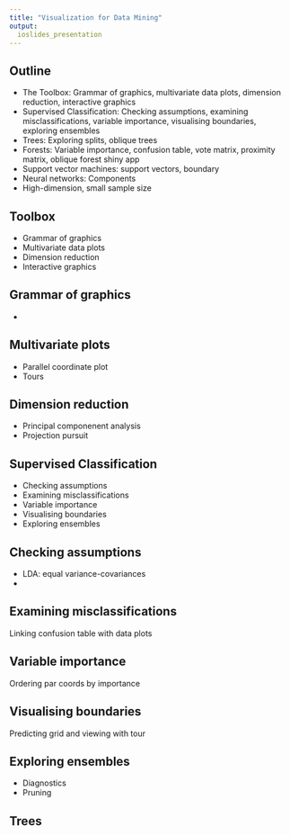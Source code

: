 ```yaml
---
title: "Visualization for Data Mining"
output:
  ioslides_presentation
---
```


## Outline

* The Toolbox: Grammar of graphics, multivariate data plots, dimension reduction, interactive graphics
* Supervised Classification: Checking assumptions, examining misclassifications, variable importance, visualising boundaries, exploring ensembles
* Trees: Exploring splits, oblique trees
* Forests: Variable importance, confusion table, vote matrix, 
proximity matrix, oblique forest shiny app
* Support vector machines: support vectors, boundary
* Neural networks: Components
* High-dimension, small sample size

## Toolbox

* Grammar of graphics
* Multivariate data plots 
* Dimension reduction 
* Interactive graphics

## Grammar of graphics

* 

## Multivariate plots

* Parallel coordinate plot
* Tours

## Dimension reduction

* Principal componenent analysis
* Projection pursuit

## Supervised Classification

* Checking assumptions
* Examining misclassifications
* Variable importance
* Visualising boundaries
* Exploring ensembles

## Checking assumptions

* LDA: equal variance-covariances
* 

## Examining misclassifications

Linking confusion table with data plots

## Variable importance

Ordering par coords by importance

## Visualising boundaries

Predicting grid and viewing with tour

## Exploring ensembles

* Diagnostics
* Pruning

## Trees


